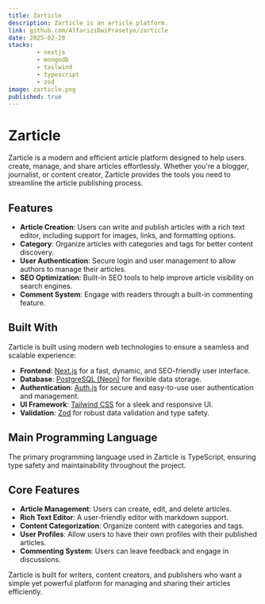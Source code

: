 ```yaml
---
title: Zarticle
description: Zarticle is an article platform.
link: github.com/AlfariziDwiPrasetyo/zarticle
date: 2025-02-20
stacks:
        - nextjs
        - mongodb
        - tailwind
        - typescript
        - zod
image: zarticle.png
published: true
---
```


# Zarticle

Zarticle is a modern and efficient article platform designed to help users create, manage, and share articles effortlessly. Whether you're a blogger, journalist, or content creator, Zarticle provides the tools you need to streamline the article publishing process.

## Features

- **Article Creation**: Users can write and publish articles with a rich text editor, including support for images, links, and formatting options.
- **Category**: Organize articles with categories and tags for better content discovery.
- **User Authentication**: Secure login and user management to allow authors to manage their articles.
- **SEO Optimization**: Built-in SEO tools to help improve article visibility on search engines.
- **Comment System**: Engage with readers through a built-in commenting feature.

## Built With

Zarticle is built using modern web technologies to ensure a seamless and scalable experience:

- **Frontend**: [Next.js](https://nextjs.org/) for a fast, dynamic, and SEO-friendly user interface.
- **Database**: [PostgreSQL (Neon)](https://https://neon.tech/) for flexible data storage.
- **Authentication**: [Auth.js](https://authjs.dev/) for secure and easy-to-use user authentication and management.
- **UI Framework**: [Tailwind CSS](https://tailwindcss.com/) for a sleek and responsive UI.
- **Validation**: [Zod](https://zod.dev/) for robust data validation and type safety.

## Main Programming Language

The primary programming language used in Zarticle is TypeScript, ensuring type safety and maintainability throughout the project.

## Core Features

- **Article Management**: Users can create, edit, and delete articles.
- **Rich Text Editor**: A user-friendly editor with markdown support.
- **Content Categorization**: Organize content with categories and tags.
- **User Profiles**: Allow users to have their own profiles with their published articles.
- **Commenting System**: Users can leave feedback and engage in discussions.

Zarticle is built for writers, content creators, and publishers who want a simple yet powerful platform for managing and sharing their articles efficiently.

